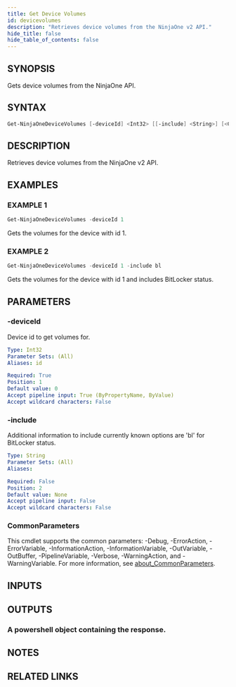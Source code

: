 ```yaml
---
title: Get Device Volumes
id: devicevolumes
description: "Retrieves device volumes from the NinjaOne v2 API."
hide_title: false
hide_table_of_contents: false
---
```


## SYNOPSIS

Gets device volumes from the NinjaOne API.

## SYNTAX

```powershell
Get-NinjaOneDeviceVolumes [-deviceId] <Int32> [[-include] <String>] [<CommonParameters>]
```

## DESCRIPTION

Retrieves device volumes from the NinjaOne v2 API.

## EXAMPLES

### EXAMPLE 1

```powershell
Get-NinjaOneDeviceVolumes -deviceId 1
```

Gets the volumes for the device with id 1.

### EXAMPLE 2

```powershell
Get-NinjaOneDeviceVolumes -deviceId 1 -include bl
```

Gets the volumes for the device with id 1 and includes BitLocker status.

## PARAMETERS

### -deviceId

Device id to get volumes for.

```yaml
Type: Int32
Parameter Sets: (All)
Aliases: id

Required: True
Position: 1
Default value: 0
Accept pipeline input: True (ByPropertyName, ByValue)
Accept wildcard characters: False
```

### -include

Additional information to include currently known options are 'bl' for BitLocker status.

```yaml
Type: String
Parameter Sets: (All)
Aliases:

Required: False
Position: 2
Default value: None
Accept pipeline input: False
Accept wildcard characters: False
```

### CommonParameters

This cmdlet supports the common parameters: -Debug, -ErrorAction, -ErrorVariable, -InformationAction, -InformationVariable, -OutVariable, -OutBuffer, -PipelineVariable, -Verbose, -WarningAction, and -WarningVariable. For more information, see [about_CommonParameters](http://go.microsoft.com/fwlink/?LinkID=113216).

## INPUTS

## OUTPUTS

### A powershell object containing the response.

## NOTES

## RELATED LINKS
